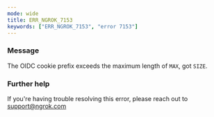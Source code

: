 ```yaml
---
mode: wide
title: ERR_NGROK_7153
keywords: ["ERR_NGROK_7153", "error 7153"]
---
```



### Message

The OIDC cookie prefix exceeds the maximum length of `MAX`, got `SIZE`.

<ErrorDetails />

### Further help

If you're having trouble resolving this error, please reach out to [support@ngrok.com](mailto:support@ngrok.com?subject=Help%20with%20ERR_NGROK_7153)
